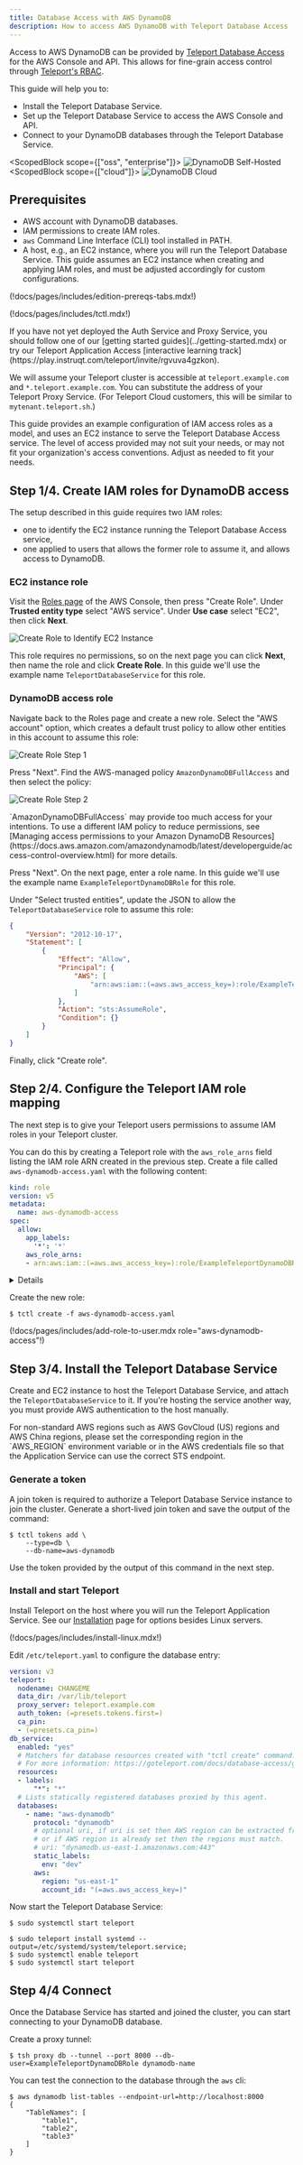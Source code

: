 ```yaml
---
title: Database Access with AWS DynamoDB
description: How to access AWS DynamoDB with Teleport Database Access
---
```


Access to AWS DynamoDB can be provided by [Teleport Database
Access](../introduction.mdx) for the AWS Console and API. This allows for
fine-grain access control through [Teleport's RBAC](../../application-access/introduction.mdx).

This guide will help you to:

- Install the Teleport Database Service.
- Set up the Teleport Database Service to access the AWS Console and API.
- Connect to your DynamoDB databases through the Teleport Database Service.

<ScopedBlock scope={["oss", "enterprise"]}>
![DynamoDB Self-Hosted](../../../img/database-access/guides/aws-dynamodb_selfhosted.png)
</ScopedBlock>
<ScopedBlock scope={["cloud"]}>
![DynamoDB Cloud](../../../img/database-access/guides/aws-dynamodb_cloud.png)
</ScopedBlock>

## Prerequisites

- AWS account with DynamoDB databases.
- IAM permissions to create IAM roles.
- `aws` Command Line Interface (CLI) tool installed in PATH.
- A host, e.g., an EC2 instance, where you will run the Teleport Database Service.
  This guide assumes an EC2 instance when creating and applying IAM roles, and
  must be adjusted accordingly for custom configurations.

(!docs/pages/includes/edition-prereqs-tabs.mdx!)

(!docs/pages/includes/tctl.mdx!)

<Admonition type="tip" title="Not yet a Teleport user?">
If you have not yet deployed the Auth Service and Proxy Service, you should follow
one of our [getting started guides](../getting-started.mdx) or try our Teleport
Application Access [interactive learning track](https://play.instruqt.com/teleport/invite/rgvuva4gzkon).
</Admonition>

We will assume your Teleport cluster is accessible at `teleport.example.com` and
`*.teleport.example.com`. You can substitute the address of your Teleport Proxy
Service. (For Teleport Cloud customers, this will be similar to `mytenant.teleport.sh`.)

<Admonition type="note" title="Example Access Control">
This guide provides an example configuration of IAM access roles as a model,
and uses an EC2 instance to serve the Teleport Database Access service.
The level of access provided may not suit your needs, or may not fit your
organization's access conventions. Adjust as needed to fit your needs.
</Admonition>

## Step 1/4. Create IAM roles for DynamoDB access

The setup described in this guide requires two IAM roles:

- one to identify the EC2 instance running the Teleport Database Access service,
- one applied to users that allows the former role to assume it, and allows
access to DynamoDB.

### EC2 instance role

Visit the [Roles page](https://console.aws.amazon.com/iamv2/home#/roles) of
the AWS Console, then press "Create Role". Under **Trusted entity type** select
"AWS service". Under **Use case** select "EC2", then click **Next**.

![Create Role to Identify EC2 Instance](../../../img/database-access/guides/dynamodb-create-ec2-role.png)

This role requires no permissions, so on the next page you can click **Next**,
then name the role and click **Create Role**. In this guide we'll use the example
name `TeleportDatabaseService` for this role.

### DynamoDB access role

Navigate back to the Roles page and create a new role. Select the "AWS account"
option, which creates a default trust policy to allow other entities in this
account to assume this role:

![Create Role Step 1](../../../img/database-access/guides/dynamodb-create-role-1.png)

Press "Next". Find the AWS-managed policy `AmazonDynamoDBFullAccess` and then select the policy:

![Create Role Step 2](../../../img/database-access/guides/dynamodb-create-role-2.png)

<Admonition type="note" title="Apply least-privilege permissions">
`AmazonDynamoDBFullAccess` may provide too much access for your intentions. To
use a different IAM policy to reduce permissions, see [Managing access
permissions to your Amazon DynamoDB
Resources](https://docs.aws.amazon.com/amazondynamodb/latest/developerguide/access-control-overview.html)
for more details.
</Admonition>

Press "Next". On the next page, enter a role name. In this guide we'll use
the example name `ExampleTeleportDynamoDBRole` for this role.

Under "Select trusted entities", update the JSON to allow the `TeleportDatabaseService`
role to assume this role:

```json
{
    "Version": "2012-10-17",
    "Statement": [
        {
            "Effect": "Allow",
            "Principal": {
                "AWS": [
                    "arn:aws:iam::(=aws.aws_access_key=):role/ExampleTeleportDynamoDBRole"
                ]
            },
            "Action": "sts:AssumeRole",
            "Condition": {}
        }
    ]
}
```

Finally, click "Create role".

## Step 2/4. Configure the Teleport IAM role mapping

The next step is to give your Teleport users permissions to assume IAM roles in
your Teleport cluster.

You can do this by creating a Teleport role with the `aws_role_arns` field
listing the IAM role ARN created in the previous step. Create a file called
`aws-dynamodb-access.yaml` with the following content:

```yaml
kind: role
version: v5
metadata:
  name: aws-dynamodb-access
spec:
  allow:
    app_labels:
      '*': '*'
    aws_role_arns:
    - arn:aws:iam::(=aws.aws_access_key=):role/ExampleTeleportDynamoDBRole
```

<Details title="Templating aws_role_arns" opened={false}>
The `aws_role_arns` field supports template variables so they can be populated
dynamically based on your users' identity provider attributes. See [Role
Templates](../../access-controls/guides/role-templates.mdx) for details.
</Details>

Create the new role:

```code
$ tctl create -f aws-dynamodb-access.yaml
```

(!docs/pages/includes/add-role-to-user.mdx role="aws-dynamodb-access"!)

## Step 3/4. Install the Teleport Database Service

Create and EC2 instance to host the Teleport Database Service, and attach the
`TeleportDatabaseService` to it. If you're hosting the service another way, you
must provide AWS authentication to the host manually.

<Admonition type="warning" title="non-standard AWS regions">
For non-standard AWS regions such as AWS GovCloud (US) regions and AWS China
regions, please set the corresponding region in the `AWS_REGION` environment
variable or in the AWS credentials file so that the Application Service can use
the correct STS endpoint.
</Admonition>

### Generate a token

A join token is required to authorize a Teleport Database Service instance
to join the cluster. Generate a short-lived join token and save the output of
the command:

```code
$ tctl tokens add \
    --type=db \
    --db-name=aws-dynamodb
```

Use the token provided by the output of this command in the next step.

### Install and start Teleport

Install Teleport on the host where you will run the Teleport Application
Service. See our [Installation](../../installation.mdx) page for options
besides Linux servers.

(!docs/pages/includes/install-linux.mdx!)

Edit `/etc/teleport.yaml` to configure the database entry:

```yaml
version: v3
teleport:
  nodename: CHANGEME
  data_dir: /var/lib/teleport
  proxy_server: teleport.example.com
  auth_token: (=presets.tokens.first=)
  ca_pin:
  - (=presets.ca_pin=)
db_service:
  enabled: "yes"
  # Matchers for database resources created with "tctl create" command.
  # For more information: https://goteleport.com/docs/database-access/guides/dynamic-registration/
  resources:
  - labels:
      "*": "*"
  # Lists statically registered databases proxied by this agent.
  databases:
    - name: "aws-dynamodb"
      protocol: "dynamodb"
      # optional uri, if uri is set then AWS region can be extracted from it
      # or if AWS region is already set then the regions must match.
      # uri: "dynamodb.us-east-1.amazonaws.com:443"
      static_labels:
        env: "dev"
      aws:
        region: "us-east-1"
        account_id: "(=aws.aws_access_key=)"
```

Now start the Teleport Database Service:

<Tabs>
<TabItem label="Package Manager">

```code
$ sudo systemctl start teleport
```

</TabItem>
<TabItem label="TAR archive">

```code
$ sudo teleport install systemd --output=/etc/systemd/system/teleport.service;
$ sudo systemctl enable teleport
$ sudo systemctl start teleport
```

</TabItem>
</Tabs>

## Step 4/4 Connect

Once the Database Service has started and joined the cluster, you can start
connecting to your DynamoDB database.

Create a proxy tunnel:

```code
$ tsh proxy db --tunnel --port 8000 --db-user=ExampleTeleportDynamoDBRole dynamodb-name
```

You can test the connection to the database through the `aws` cli:

```code
$ aws dynamodb list-tables --endpoint-url=http://localhost:8000
{
    "TableNames": [
        "table1",
        "table2",
        "table3"
    ]
}
```
